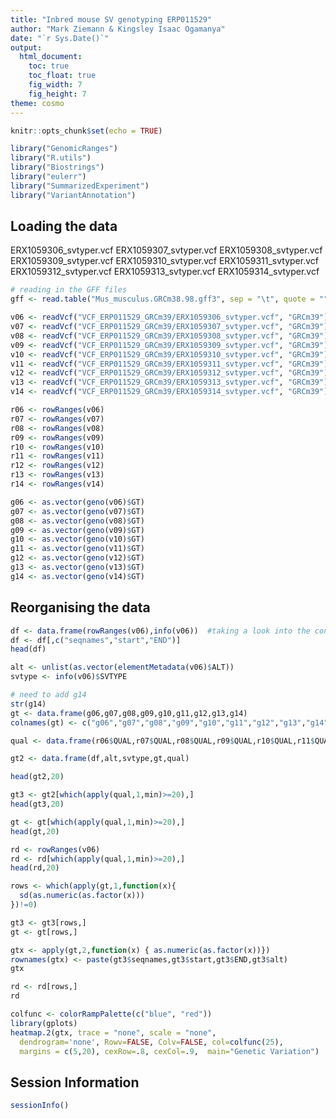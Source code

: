 ```yaml
---
title: "Inbred mouse SV genotyping ERP011529"
author: "Mark Ziemann & Kingsley Isaac Ogamanya"
date: "`r Sys.Date()`"
output:
  html_document:
    toc: true
    toc_float: true
    fig_width: 7
    fig_height: 7
theme: cosmo
---
```




```r
knitr::opts_chunk$set(echo = TRUE)

library("GenomicRanges")
library("R.utils")
library("Biostrings")
library("eulerr")
library("SummarizedExperiment")
library("VariantAnnotation")

```

## Loading the data

ERX1059306_svtyper.vcf
ERX1059307_svtyper.vcf
ERX1059308_svtyper.vcf
ERX1059309_svtyper.vcf
ERX1059310_svtyper.vcf
ERX1059311_svtyper.vcf
ERX1059312_svtyper.vcf
ERX1059313_svtyper.vcf
ERX1059314_svtyper.vcf

```r

# reading in the GFF files
gff <- read.table("Mus_musculus.GRCm38.98.gff3", sep = "\t", quote = "")

v06 <- readVcf("VCF_ERP011529_GRCm39/ERX1059306_svtyper.vcf", "GRCm39")
v07 <- readVcf("VCF_ERP011529_GRCm39/ERX1059307_svtyper.vcf", "GRCm39")
v08 <- readVcf("VCF_ERP011529_GRCm39/ERX1059308_svtyper.vcf", "GRCm39")
v09 <- readVcf("VCF_ERP011529_GRCm39/ERX1059309_svtyper.vcf", "GRCm39")
v10 <- readVcf("VCF_ERP011529_GRCm39/ERX1059310_svtyper.vcf", "GRCm39")
v11 <- readVcf("VCF_ERP011529_GRCm39/ERX1059311_svtyper.vcf", "GRCm39")
v12 <- readVcf("VCF_ERP011529_GRCm39/ERX1059312_svtyper.vcf", "GRCm39")
v13 <- readVcf("VCF_ERP011529_GRCm39/ERX1059313_svtyper.vcf", "GRCm39")
v14 <- readVcf("VCF_ERP011529_GRCm39/ERX1059314_svtyper.vcf", "GRCm39")

r06 <- rowRanges(v06)
r07 <- rowRanges(v07)
r08 <- rowRanges(v08)
r09 <- rowRanges(v09)
r10 <- rowRanges(v10)
r11 <- rowRanges(v11)
r12 <- rowRanges(v12)
r13 <- rowRanges(v13)
r14 <- rowRanges(v14)

g06 <- as.vector(geno(v06)$GT)
g07 <- as.vector(geno(v07)$GT)
g08 <- as.vector(geno(v08)$GT)
g09 <- as.vector(geno(v09)$GT)
g10 <- as.vector(geno(v10)$GT)
g11 <- as.vector(geno(v11)$GT)
g12 <- as.vector(geno(v12)$GT)
g13 <- as.vector(geno(v13)$GT)
g14 <- as.vector(geno(v14)$GT)

```

## Reorganising the data

```r

df <- data.frame(rowRanges(v06),info(v06))  #taking a look into the content for one of the vcf file.
df <- df[,c("seqnames","start","END")]
head(df)

alt <- unlist(as.vector(elementMetadata(v06)$ALT))
svtype <- info(v06)$SVTYPE

# need to add g14
str(g14)
gt <- data.frame(g06,g07,g08,g09,g10,g11,g12,g13,g14)
colnames(gt) <- c("g06","g07","g08","g09","g10","g11","g12","g13","g14") 

qual <- data.frame(r06$QUAL,r07$QUAL,r08$QUAL,r09$QUAL,r10$QUAL,r11$QUAL,r11$QUAL,r12$QUAL,r13$QUAL,r14$QUAL)

gt2 <- data.frame(df,alt,svtype,gt,qual) 

head(gt2,20)

```

```r

gt3 <- gt2[which(apply(qual,1,min)>=20),]
head(gt3,20)

gt <- gt[which(apply(qual,1,min)>=20),]
head(gt,20)

rd <- rowRanges(v06)
rd <- rd[which(apply(qual,1,min)>=20),]
head(rd,20)

rows <- which(apply(gt,1,function(x){
  sd(as.numeric(as.factor(x)))
})!=0)

gt3 <- gt3[rows,]
gt <- gt[rows,]

gtx <- apply(gt,2,function(x) { as.numeric(as.factor(x))})
rownames(gtx) <- paste(gt3$seqnames,gt3$start,gt3$END,gt3$alt)
gtx

rd <- rd[rows,]
rd

```


```r

colfunc <- colorRampPalette(c("blue", "red"))
library(gplots)
heatmap.2(gtx, trace = "none", scale = "none", 
  dendrogram='none', Rowv=FALSE, Colv=FALSE, col=colfunc(25),
  margins = c(5,20), cexRow=.8, cexCol=.9,  main="Genetic Variation")

```


## Session Information

```r

sessionInfo()

```
